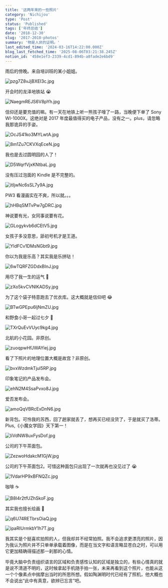 ```yaml
---
title: '这两年来的一些照片'
category: 'Nichijou'
type: 'Post'
status: 'Published'
tags: ['年终总结']
date: '2018-12-30'
slug: '2017-2018-photos'
summary: '物是人非的证明。'
last_edited_time: '2024-03-16T14:22:00.000Z'
blog_last_fetched_time: '2025-08-06T03:21:38.245Z'
notion_id: '458e1ef3-2339-4cd1-894b-a8fade2e6bd9'
---
```


雨后的傍晚。来自培训班的某小姐姐。

![pzg7Z8vJjBXEI3c.jpg](https://cdn.sa.net/2024/03/16/pzg7Z8vJjBXEI3c.jpg)

开会时的龙泽地铁站 😭

![NaegmREJS6V8pYh.jpg](https://cdn.sa.net/2024/03/16/NaegmREJS6V8pYh.jpg)

信仰还是要充值的嘛。有一天在地铁上听一熊孩子嚎了一路，当晚便下单了 Sony WI-1000X。这绝对是 2017 年度最值得买的电子产品，没有之一。plus，请忽略我那诡异的手姿。

![OcJS41ko3MYLwtA.jpg](https://cdn.sa.net/2024/03/15/OcJS41ko3MYLwtA.jpg)

![8m1Zu7CKVXqEceN.jpg](https://cdn.sa.net/2024/03/16/8m1Zu7CKVXqEceN.jpg)

我也是去过圆明园的人了！

![D5WqrfVjxKNtbaL.jpg](https://cdn.sa.net/2024/03/16/D5WqrfVjxKNtbaL.jpg)

没有压过泡面的 Kindle 是不完整的。

![itIjwNc6sSL7y9A.jpg](https://cdn.sa.net/2024/03/16/itIjwNc6sSL7y9A.jpg)

PW3 看漫画实在不爽，所以就。。。

![hHBqSMTvPw7gDRC.jpg](https://cdn.sa.net/2024/03/16/hHBqSMTvPw7gDRC.jpg)

神说要有光，女同事说要有花。

![GLogykvb6dCEtV5.jpg](https://cdn.sa.net/2024/03/16/GLogykvb6dCEtV5.jpg)

女孩子多没意思，舔初号机才是王道。

![YldFCv1DMsNGbt9.jpg](https://cdn.sa.net/2024/03/16/YldFCv1DMsNGbt9.jpg)

你以为我是乐高？其实我是乐拼哒！

![6wTQRFZGDdxBInJ.jpg](https://cdn.sa.net/2024/03/16/6wTQRFZGDdxBInJ.jpg)

用尽了我一生的运气 🌚

![zXo5kvCVNIKADSy.jpg](https://cdn.sa.net/2024/03/16/zXo5kvCVNIKADSy.jpg)

为了这个袋子特意跑去了优衣库。这大概就是信仰吧 😂

![BTwGPEpu6ljNmZU.jpg](https://cdn.sa.net/2024/03/16/BTwGPEpu6ljNmZU.jpg)

和野食小哥一起过七夕 🥳

![TXrQuEvVUyc9kg4.jpg](https://cdn.sa.net/2024/03/16/TXrQuEvVUyc9kg4.jpg)

北航的小花园。非原创。

![zuoqpwHfJWAYiej.jpg](https://cdn.sa.net/2024/03/16/zuoqpwHfJWAYiej.jpg)

看了下照片的地理位置大概是故宫？非原创。

![bvxWzdmkTjul5RP.jpg](https://cdn.sa.net/2024/03/16/bvxWzdmkTjul5RP.jpg)

印象笔记的产品发布会。

![ehN2M4SsaPvxo8J.jpg](https://cdn.sa.net/2024/03/16/ehN2M4SsaPvxo8J.jpg)

爱否发布会。

![amoQqVBRcExDnN6.jpg](https://cdn.sa.net/2024/03/16/amoQqVBRcExDnN6.jpg)

新背包。可怜我的苏西，回了趟家就丢了，想再买已经没货了，于是就买了洛蒂。Plus,《小魔女学园》天下第一！

![liVdNW8uxFysDof.jpg](https://cdn.sa.net/2024/03/16/liVdNW8uxFysDof.jpg)

公司的下午茶面包。

![ZezwoHdakcM1GjW.jpg](https://cdn.sa.net/2024/03/16/ZezwoHdakcM1GjW.jpg)

公司的下午茶面包2。可惜这种面包只出现了一次就再也没见过了 😭

![1VdarHP9xBFNQZc.jpg](https://cdn.sa.net/2024/03/16/1VdarHP9xBFNQZc.jpg)

咖啡 ☕️

![B8I4r2tfUZhSkoF.jpg](https://cdn.sa.net/2024/03/16/B8I4r2tfUZhSkoF.jpg)

其实我也擅长绘画 🤥

![q6U74RETbrsOiaQ.jpg](https://cdn.sa.net/2024/03/15/q6U74RETbrsOiaQ.jpg)

![ipaRIUrmkbY1h7T.jpg](https://cdn.sa.net/2024/03/16/ipaRIUrmkbY1h7T.jpg)

我其实是个挺喜欢拍照的人，但我却并不经常拍照。我不会追求更漂亮的照片，因为我认为照片并不只单单承载着图像，而是在当文字和语言略显苍白之时，可以用它更加精确得描述那一刹那的心情。

毕竟大脑中负责组织语言的区域和负责感性认知的区域是独立的，有些心情真的就是说不清道不明的，这时候拿起手机随手拍一张，未来再看到这个照片，也能从这一个个像素点中揣摩出当时的所思所想。假如陶渊明时代已经有了照机，他大概也不会说出“此中有真意，欲辨已忘言”吧。
